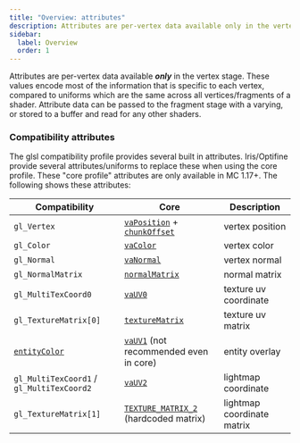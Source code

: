 ```yaml
---
title: "Overview: attributes"
description: Attributes are per-vertex data available only in the vertex stage. 
sidebar:
  label: Overview
  order: 1
---
```


Attributes are per-vertex data available ***only*** in the vertex stage. These values encode most of the information that is specific to each vertex, compared to uniforms which are the same across all vertices/fragments of a shader. Attribute data can be passed to the fragment stage with a varying, or stored to a buffer and read for any other shaders.


### Compatibility attributes
The glsl compatibility profile provides several built in attributes. Iris/Optifine provide several attributes/uniforms to replace these when using the core profile. These "core profile" attributes are only available in MC 1.17+. The following shows these attributes:

| Compatibility                                            | Core                                                                                                        | Description                |
| -------------------------------------------------------- | ----------------------------------------------------------------------------------------------------------- | -------------------------- |
| `gl_Vertex`                                              | [`vaPosition`](/reference/attributes/vaposition) + [`chunkOffset`](/reference/uniforms/general/chunkoffset) | vertex position            |
| `gl_Color`                                               | [`vaColor`](/reference/attributes/vacolor)                                                                  | vertex color               |
| `gl_Normal`                                              | [`vaNormal`](/reference/attributes/vanormal)                                                                | vertex normal              |
| `gl_NormalMatrix`                                        | [`normalMatrix`](/reference/uniforms/matrices/normalmatrix)                                                 | normal matrix              |
| `gl_MultiTexCoord0`                                      | [`vaUV0`](/reference/attributes/vauv0)                                                                      | texture uv coordinate      |
| `gl_TextureMatrix[0]`                                    | [`textureMatrix`](/reference/uniforms/matrices/texturematrix)                                               | texture uv matrix          |
| [`entityColor`](/reference/uniforms/general/entitycolor) | [`vaUV1`](/reference/attributes/vauv1) (not recommended even in core)                                       | entity overlay             |
| `gl_MultiTexCoord1` / `gl_MultiTexCoord2`                | [`vaUV2`](/reference/attributes/vauv2)                                                                      | lightmap coordinate        |
| `gl_TextureMatrix[1]`                                    | [`TEXTURE_MATRIX_2`](/reference/attributes/vauv2) (hardcoded matrix)                                        | lightmap coordinate matrix |